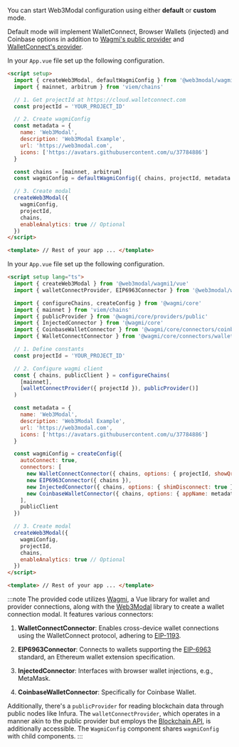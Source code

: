 
You can start Web3Modal configuration using either **default** or **custom** mode.

Default mode will implement WalletConnect, Browser Wallets (injected) and Coinbase options in addition to [Wagmi's public provider](https://1.x.wagmi.sh/core/providers/public) and [WalletConnect's provider](../../../../cloud/blockchain-api.md).

<Tabs>
<TabItem value="default" label="Default">

In your `App.vue` file set up the following configuration.

```html
<script setup>
  import { createWeb3Modal, defaultWagmiConfig } from '@web3modal/wagmi1/vue'
  import { mainnet, arbitrum } from 'viem/chains'

  // 1. Get projectId at https://cloud.walletconnect.com
  const projectId = 'YOUR_PROJECT_ID'

  // 2. Create wagmiConfig
  const metadata = {
    name: 'Web3Modal',
    description: 'Web3Modal Example',
    url: 'https://web3modal.com',
    icons: ['https://avatars.githubusercontent.com/u/37784886']
  }

  const chains = [mainnet, arbitrum]
  const wagmiConfig = defaultWagmiConfig({ chains, projectId, metadata })

  // 3. Create modal
  createWeb3Modal({
    wagmiConfig,
    projectId,
    chains,
    enableAnalytics: true // Optional
  })
</script>

<template> // Rest of your app ... </template>
```

</TabItem>
<TabItem value="custom" label="Custom">

In your `App.vue` file set up the following configuration.

```html
<script setup lang="ts">
  import { createWeb3Modal } from '@web3modal/wagmi1/vue'
  import { walletConnectProvider, EIP6963Connector } from '@web3modal/wagmi1'

  import { configureChains, createConfig } from '@wagmi/core'
  import { mainnet } from 'viem/chains'
  import { publicProvider } from '@wagmi/core/providers/public'
  import { InjectedConnector } from '@wagmi/core'
  import { CoinbaseWalletConnector } from '@wagmi/core/connectors/coinbaseWallet'
  import { WalletConnectConnector } from '@wagmi/core/connectors/walletConnect'

  // 1. Define constants
  const projectId = 'YOUR_PROJECT_ID'

  // 2. Configure wagmi client
  const { chains, publicClient } = configureChains(
    [mainnet],
    [walletConnectProvider({ projectId }), publicProvider()]
  )

  const metadata = {
    name: 'Web3Modal',
    description: 'Web3Modal Example',
    url: 'https://web3modal.com',
    icons: ['https://avatars.githubusercontent.com/u/37784886']
  }

  const wagmiConfig = createConfig({
    autoConnect: true,
    connectors: [
      new WalletConnectConnector({ chains, options: { projectId, showQrModal: false, metadata } }),
      new EIP6963Connector({ chains }),
      new InjectedConnector({ chains, options: { shimDisconnect: true } }),
      new CoinbaseWalletConnector({ chains, options: { appName: metadata.name } })
    ],
    publicClient
  })

  // 3. Create modal
  createWeb3Modal({
    wagmiConfig,
    projectId,
    chains,
    enableAnalytics: true // Optional
  })
</script>

<template> // Rest of your app ... </template>
```

:::note
The provided code utilizes [Wagmi](https://1.x.wagmi.sh/), a Vue library for wallet and provider connections, along with the [Web3Modal](https://web3modal.com/) library to create a wallet connection modal. It features various connectors:

1. **WalletConnectConnector**: Enables cross-device wallet connections using the WalletConnect protocol, adhering to [EIP-1193](https://eips.ethereum.org/EIPS/eip-1193).

2. **EIP6963Connector**: Connects to wallets supporting the [EIP-6963](https://eips.ethereum.org/EIPS/eip-6963) standard, an Ethereum wallet extension specification.

3. **InjectedConnector**: Interfaces with browser wallet injections, e.g., MetaMask.

4. **CoinbaseWalletConnector**: Specifically for Coinbase Wallet.

Additionally, there's a `publicProvider` for reading blockchain data through public nodes like Infura. The `walletConnectProvider`, which operates in a manner akin to the public provider but employs the [Blockchain API](https://docs.walletconnect.com/cloud/blockchain-api), is additionally accessible. The `WagmiConfig` component shares `wagmiConfig` with child components.
:::

</TabItem>
</Tabs>
